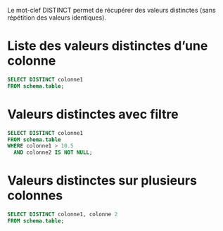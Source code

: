 Le mot-clef DISTINCT permet de récupérer des valeurs distinctes (sans répétition des valeurs identiques).


# Liste des valeurs distinctes d’une colonne

``` .sql
SELECT DISTINCT colonne1
FROM schema.table;
```


# Valeurs distinctes avec filtre

``` .sql
SELECT DISTINCT colonne1
FROM schema.table
WHERE colonne1 > 10.5
  AND colonne2 IS NOT NULL;
```


# Valeurs distinctes sur plusieurs colonnes

``` .sql
SELECT DISTINCT colonne1, colonne 2
FROM schema.table;
```